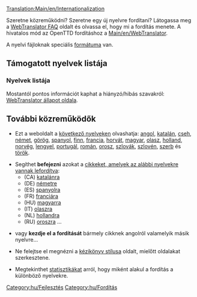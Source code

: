 [[Translation:Main/en/Internationalization]]

Szeretne közreműködni? Szeretne egy új nyelvre fordítani? Látogassa meg a [http://translator.openttd.org/en/faq WebTranslator FAQ] oldalt és olvassa el, hogy mi a fordítás menete. A hivatalos mód az OpenTTD fordításhoz a [[Main/en/WebTranslator]].

A nyelvi fájloknak speciális [[Main/en/OpenTTDDevBlackBook/Format of langfiles|formátuma]] van.

=='''Támogatott nyelvek listája'''==

==='''Nyelvek listája'''===
Mostantól pontos információt kaphat a hiányzó/hibás szavakról:
[http://translator.openttd.org/status WebTranslator állapot oldala].

=='''További közreműködők'''==
*Ezt a weboldalt a [[Category/en/Articles in other languages|következő nyelveken]] olvashatja: [[Main/en/Main Page|angol]], [[Main/ca/Pàgina principal|katalán]], [[Main/cs/Hlavní strana|cseh]], [[Main/de/Startseite|német]], [[Main/el/Κύρια πύλη|görög]], [[Main/es/Página principal|spanyol]], [[Main/fi/Etusivu|finn]], [[Main/fr/Accueil|francia]], [[Main/hr/Glavna stranica|horvát]], [[Main/hu/Kezdőlap|magyar]], [[Main/it/Pagina principale|olasz]], [[Main/nl/Hoofdpagina|holland]], [[Main/no/Forside|norvég]], [[Main/pl/Strona główna|lengyel]], [[Main/pt/Página principal|portugál]], [[Main/ro/Pagina principală|román]], [[Main/ru/Главная страница|orosz]], [[Main/sk/Hlavná stránka|szlovák]], [[Main/sl/Glavna stran|szlovén]], [[Main/sr/Glavna strana|szerb]] és [[Main/tr/Ana sayfa|török]].

*Segíthet '''befejezni''' azokat a [[Main/en/articles are being translated into other languages|cikkeket, amelyek az alábbi nyelvekre vannak lefordítva]]:
**(CA) [[Category/ca/Articles traduint-se al català|katalánra]]
**(DE) [[Category/de/Artikel, welche in die deutsche Sprache übersetzt werden|németre]]
**(ES) [[Category/es/Artículos que se están traduciendo al español|spanyolra]]
**(FR) [[Category/fr/À traduire en français|franciára]]
**(HU) [[Category/hu/Fordításban|magyarra]]
**(IT) [[Category/it/Articoli in fase di traduzione|olaszra]]
**(NL) [[Category/nl/Artikelen die worden vertaald|hollandra]]
**(RU) [[Category/ru/Статьи, которые в настоящее время переводятся на русский язык/Ru#Category:Статьи в настоящее время переведенные на русский язык|oroszra]] ...

*vagy '''kezdje el a fordítását''' bármely cikknek angolról valamelyik másik nyelvre...

*Ne felejtse el megnézni a [[Main/en/Manual of Style#Non-english pages|kézikönyv stílusa]] oldalt, mielőtt oldalakat szerkesztene.

*Megtekinthet [[Category/en/Other languages|statisztikákat]] arról, hogy miként alakul a fordítás a különböző nyelvekre.

[[Category:hu/Fejlesztés]][[Category:hu/Fordítás]]
